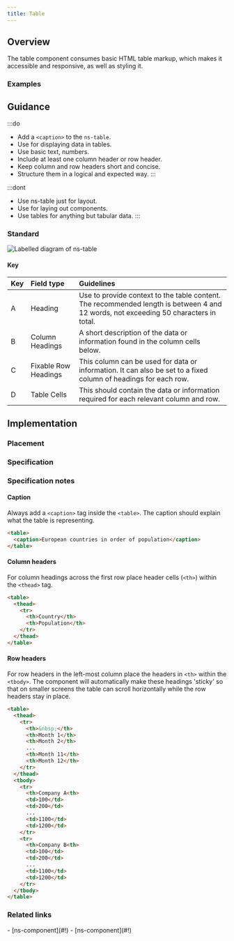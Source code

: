 ```yaml
---
title: Table
---
```




## Overview

<CompDetails name={componentName} />

The table component consumes basic HTML table markup, which makes it accessible and responsive, as well as styling it.

### Examples

<ExampleViewer type="standard" />

## Guidance

:::do
- Add a `<caption>` to the `ns-table`.
- Use for displaying data in tables.
- Use basic text, numbers.
- Include at least one column header or row header.
- Keep column and row headers short and concise.
- Structure them in a logical and expected way.
:::

:::dont
- Use ns-table just for layout.
- Use for laying out components.
- Use tables for anything but tabular data.
:::

### Standard

![Labelled diagram of ns-table](@assets/components/ns-table/guidance.webp)

#### Key

| Key | Field type | Guidelines |
| :--- | :--- | :--- |
| <span class="marker">A</span> | Heading | Use to provide context to the table content. The recommended length is between 4 and 12 words, not exceeding 50 characters in total. |
| <span class="marker">B</span> | Column Headings | A short description of the data or information found in the column cells below. |
| <span class="marker">C</span> | Fixable Row Headings | This column can be used for data or information. It can also be set to a fixed column of headings for each row. |
| <span class="marker">D</span> | Table Cells | This should contain the data or information required for each relevant column and row. |

## Implementation

### Placement

<Placement name={componentName} />

### Specification

<Specification name={componentName} />

### Specification notes
#### Caption

Always add a `<caption>` tag inside the `<table>`.  The caption should explain what the table is representing.

```html
<table>
  <caption>European countries in order of population</caption>
</table>
```

#### Column headers
For column headings across the first row place header cells (`<th>`) within the `<thead>` tag.

```html
<table>
  <thead>
    <tr>
      <th>Country</th>
      <th>Population</th>
    </tr>
  </thead>
</table>
```

#### Row headers
For row headers in the left-most column place the headers in `<th>` within the `<tbody>`.  The component will automatically make these headings 'sticky' so that on smaller screens the table can scroll horizontally while the row headers stay in place.

```html
<table>
  <thead>
    <tr>
      <th>&nbsp;</th>
      <th>Month 1</th>
      <th>Month 2</th>
      ...
      <th>Month 11</th>
      <th>Month 12</th>
    </tr>
  </thead>
  <tbody>
    <tr>
      <th>Company A<th>
      <td>100</td>
      <td>200</td>
      ...
      <td>1100</td>
      <td>1200</td>
    </tr>
    <tr>
      <th>Company B<th>
      <td>100</td>
      <td>200</td>
      ...
      <td>1100</td>
      <td>1200</td>
    </tr>
  </tbody>
</table>
```

### Related links

<RelatedLinks name={componentName}>
- [ns-component](#!)
- [ns-component](#!)
</RelatedLinks>

